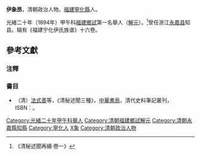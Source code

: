 '''伊象昂'''，清朝政治人物。[[福建|福建]][[寧化縣|寧化縣]]人。

光緒二十年（1894年）甲午科[[福建|福建]][[鄉試|鄉試]]第一名舉人（[[解元|解元]]）。<ref>《清秘述聞再續·卷一》</ref>曾任浙江[[永嘉县|永嘉县]]知县。辑有《福建宁化伊氏族谱》十六卷。

==參考文獻==
===注釋===
{{reflist}}

===書目===
*（清）[[法式善|法式善]]等，《清秘述聞三種》，[[中華書局|中華書局]]，清代史料筆記叢刊，ISBN：{{ISBN|7101017428}}。

{{DEFAULTSORT:Yi伊}}
[[Category:光緒二十年甲午科舉人|Category:光緒二十年甲午科舉人]]
[[Category:清朝福建鄉試解元|Category:清朝福建鄉試解元]]
[[Category:清朝永嘉縣知縣|Category:清朝永嘉縣知縣]]
[[Category:寧化人|Category:寧化人]]
[[Category:伊姓|X象]]
[[Category:清朝政治人物|Category:清朝政治人物]]